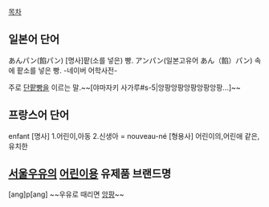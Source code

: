 [[목차]]
== 일본어 단어 ==
あんパン(餡パン)
[명사]팥(소를 넣은) 빵.
アンパン(일본고유어 あん（餡）パン)  
속에 팥소를 넣은 빵.
-네이버 어학사전-

주로 [[단팥빵]]을 이르는 말.~~[야마자키 사가루#s-5|앙팡앙팡앙팡앙팡앙팡...]~~

== 프랑스어 단어 ==
enfant 
[명사]
1.어린이,아동
2.신생아 = nouveau-né
[형용사]
어린이의,어린애 같은,유치한

== [[서울우유]]의 [[어린이]]용 유제품 브랜드명 ==
[ang]p[ang]
~~우유로 때리면 [[앙팡]]~~
